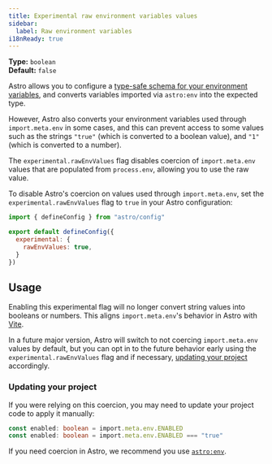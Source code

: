 ```yaml
---
title: Experimental raw environment variables values
sidebar:
  label: Raw environment variables
i18nReady: true
---
```



<p>

**Type:** `boolean`<br />
**Default:** `false`<br />
<Since v="5.12.0" />
</p>

Astro allows you to configure a [type-safe schema for your environment variables](/en/guides/environment-variables/#type-safe-environment-variables), and converts variables imported via `astro:env` into the expected type.

However, Astro also converts your environment variables used through `import.meta.env` in some cases, and this can prevent access to some values such as the strings `"true"` (which is converted to a boolean value), and `"1"` (which is converted to a number).

The `experimental.rawEnvValues` flag disables coercion of `import.meta.env` values that are populated from `process.env`, allowing you to use the raw value.

To disable Astro's coercion on values used through `import.meta.env`, set the `experimental.rawEnvValues` flag to `true` in your Astro configuration:

```js title="astro.config.mjs" ins={4-6}
import { defineConfig } from "astro/config"

export default defineConfig({
  experimental: {
    rawEnvValues: true,
  }
})
```

## Usage

Enabling this experimental flag will no longer convert string values into booleans or numbers. This aligns `import.meta.env`'s behavior in Astro with [Vite](https://vite.dev/guide/env-and-mode.html#env-variables).

In a future major version, Astro will switch to not coercing `import.meta.env` values by default, but you can opt in to the future behavior early using the `experimental.rawEnvValues` flag and if necessary, [updating your project](#updating-your-project) accordingly.

### Updating your project

If you were relying on this coercion, you may need to update your project code to apply it manually:

```ts title="src/components/MyComponent.astro" del={1} ins={2}
const enabled: boolean = import.meta.env.ENABLED
const enabled: boolean = import.meta.env.ENABLED === "true"
```

If you need coercion in Astro, we recommend you use [`astro:env`](/en/guides/environment-variables/).
